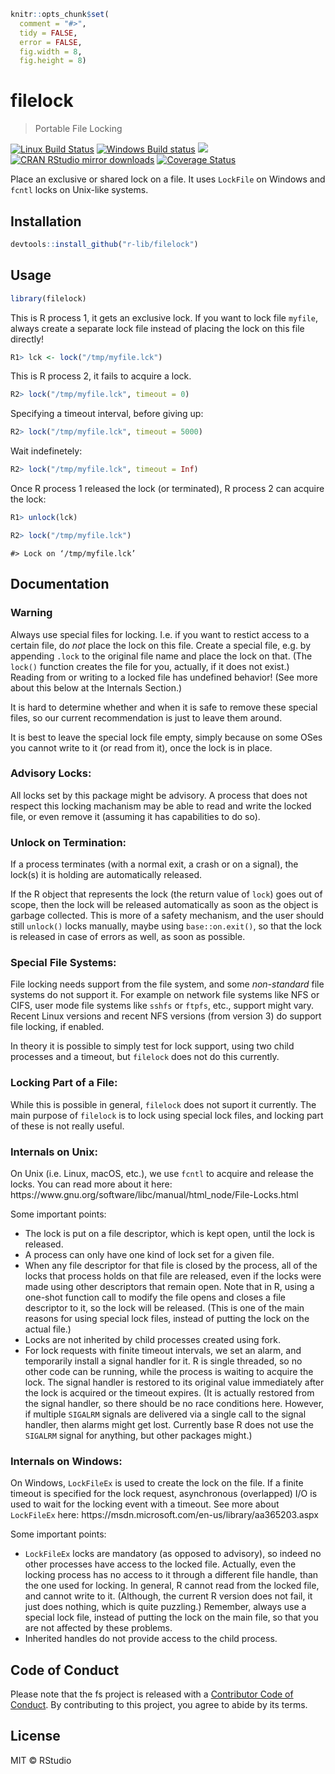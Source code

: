 
```r
knitr::opts_chunk$set(
  comment = "#>",
  tidy = FALSE,
  error = FALSE,
  fig.width = 8,
  fig.height = 8)
```

# filelock

> Portable File Locking

[![Linux Build Status](https://travis-ci.org/r-lib/filelock.svg?branch=master)](https://travis-ci.org/r-lib/filelock)
[![Windows Build status](https://ci.appveyor.com/api/projects/status/github/r-lib/filelock?svg=true)](https://ci.appveyor.com/project/gaborcsardi/filelock)
[![](http://www.r-pkg.org/badges/version/filelock)](http://www.r-pkg.org/pkg/filelock)
[![CRAN RStudio mirror downloads](http://cranlogs.r-pkg.org/badges/filelock)](http://www.r-pkg.org/pkg/filelock)
[![Coverage Status](https://img.shields.io/codecov/c/github/r-lib/filelock/master.svg)](https://codecov.io/github/r-lib/filelock?branch=master)

Place an exclusive or shared lock on a file. It uses `LockFile` on Windows
and `fcntl` locks on Unix-like systems.

## Installation

```r
devtools::install_github("r-lib/filelock")
```

## Usage

```r
library(filelock)
```

This is R process 1, it gets an exclusive lock. If you want to lock file
`myfile`, always create a
separate lock file instead of placing the lock on this file directly!

```r
R1> lck <- lock("/tmp/myfile.lck")
```

This is R process 2, it fails to acquire a lock.

```r
R2> lock("/tmp/myfile.lck", timeout = 0)
```

Specifying a timeout interval, before giving up:

```r
R2> lock("/tmp/myfile.lck", timeout = 5000)
```

Wait indefinetely:
```r
R2> lock("/tmp/myfile.lck", timeout = Inf)
```

Once R process 1 released the lock (or terminated), R process 2 can
acquire the lock:

```r
R1> unlock(lck)
```

```r
R2> lock("/tmp/myfile.lck")
```

```
#> Lock on ‘/tmp/myfile.lck’
```

## Documentation

### Warning

Always use special files for locking. I.e. if you want to restict access
to a certain file, do *not* place the lock on this file. Create a special
file, e.g. by appending `.lock` to the original file name and place the
lock on that. (The `lock()` function creates the file for you, actually,
if it does not exist.) Reading from or writing to a locked file has
undefined behavior! (See more about this below at the Internals Section.)

It is hard to determine whether and when it is safe to remove these
special files, so our current recommendation is just to leave them
around.

It is best to leave the special lock file empty, simply because on some
OSes you cannot write to it (or read from it), once the lock is in place.

### Advisory Locks:
All locks set by this package might be advisory. A process that does not
respect this locking machanism may be able to read and write the locked
file, or even remove it (assuming it has capabilities to do so).

### Unlock on Termination:
If a process terminates (with a normal exit, a crash or on a signal), the
lock(s) it is holding are automatically released.

If the R object that represents the lock (the return value of `lock`)
goes out of scope, then the lock will be released automatically as
soon as the object is garbage collected. This is more of a safety
mechanism, and the user should still `unlock()` locks manually, maybe
using `base::on.exit()`, so that the lock is released in case of errors
as well, as soon as possible.

### Special File Systems:
File locking needs support from the file system, and some *non-standard*
file systems do not support it. For example on network file systems
like NFS or CIFS, user mode file systems like `sshfs` or `ftpfs`, etc.,
support might vary. Recent Linux versions and recent NFS versions (from
version 3) do support file locking, if enabled.

In theory it is possible to simply test for lock support, using two
child processes and a timeout, but `filelock` does not do this
currently.

### Locking Part of a File:
While this is possible in general, `filelock` does not suport it
currently. The main purpose of `filelock` is to lock using special
lock files, and locking part of these is not really useful.

### Internals on Unix:
On Unix (i.e. Linux, macOS, etc.), we use `fcntl` to acquire and
release the locks. You can read more about it here:
https://www.gnu.org/software/libc/manual/html_node/File-Locks.html

Some important points:

* The lock is put on a file descriptor, which is kept open, until the
  lock is released.
* A process can only have one kind of lock set for a given file.
* When any file descriptor for that file is closed by the process, all
  of the locks that process holds on that file are released, even if
  the locks were made using other descriptors that remain open.
  Note that in R, using a one-shot function call to modify the file
  opens and closes a file descriptor to it, so the lock will be
  released. (This is one of the main reasons for using special lock
  files, instead of putting the lock on the actual file.)
* Locks are not inherited by child processes created using fork.
* For lock requests with finite timeout intervals, we set an alarm, and
  temporarily install a signal handler for it. R is single threaded,
  so no other code can be running, while the process is waiting to
  acquire the lock. The signal handler is restored to its original value
  immediately after the lock is acquired or the timeout expires.
  (It is actually restored from the signal handler, so there should be
  no race conditions here. However, if multiple `SIGALRM` signals are
  delivered via a single call to the signal handler, then alarms might
  get lost. Currently base R does not use the `SIGALRM` signal for
  anything, but other packages might.)

### Internals on Windows:
On Windows, `LockFileEx` is used to create the lock on the file.
If a finite timeout is specified for the lock request, asynchronous
(overlapped) I/O is used to wait for the locking event with a timeout.
See more about `LockFileEx` here:
https://msdn.microsoft.com/en-us/library/aa365203.aspx

Some important points:

* `LockFileEx` locks are mandatory (as opposed to advisory), so indeed
  no other processes have access to the locked file. Actually, even the
  locking process has no access to it through a different file handle,
  than the one used for locking. In general, R cannot read from the
  locked file, and cannot write to it. (Although, the current R version
  does not fail, it just does nothing, which is quite puzzling.)
  Remember, always use a special lock file, instead of putting the lock
  on the main file, so that you are not affected by these problems.
* Inherited handles do not provide access to the child process.

## Code of Conduct

Please note that the fs project is released with a
[Contributor Code of Conduct](https://r-lib.github.io/filelock/CODE_OF_CONDUCT.html).
By contributing to this project, you agree to abide by its terms.

## License

MIT © RStudio
